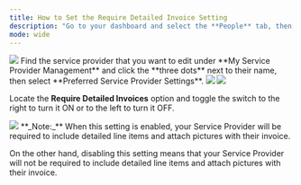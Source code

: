 ---
title: How to Set the Require Detailed Invoice Setting
description: "Go to your dashboard and select the **People** tab, then click on **Service Providers** from the dropdown menu."
mode: wide
---

<Frame>
  <img src="/images/rtaImage-792.jpg"/>
</Frame>
Find the service provider that you want to edit under **My Service Provider Management** and click the **three dots** next to their name, then select **Preferred Service Provider Settings**.


<Frame>
  <img src="/images/rtaImage-793.jpg"/>
</Frame>

<Frame>
  <img src="/images/rtaImage-794.jpg"/>
</Frame>


Locate the **Require Detailed Invoices** option and toggle the switch to the right to turn it ON or to the left to turn it OFF.

<Frame>
  <img src="/images/rtaImage-795.jpg"/>
</Frame>
<Info>
  **_Note:_** When this setting is enabled, your Service Provider will be required to include detailed line items and attach pictures with their invoice.
</Info>

On the other hand, disabling this setting means that your Service Provider will not be required to include detailed line items and attach pictures with their invoice.
